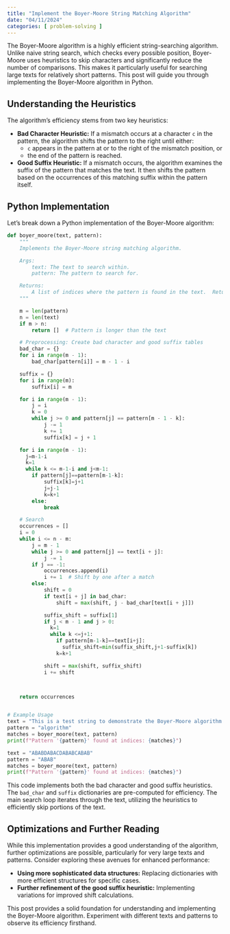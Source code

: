 ```yaml
---
title: "Implement the Boyer-Moore String Matching Algorithm"
date: "04/11/2024"
categories: [ problem-solving ]
---
```


The Boyer-Moore algorithm is a highly efficient string-searching algorithm.  Unlike naive string search, which checks every possible position, Boyer-Moore uses heuristics to skip characters and significantly reduce the number of comparisons. This makes it particularly useful for searching large texts for relatively short patterns. This post will guide you through implementing the Boyer-Moore algorithm in Python.

## Understanding the Heuristics

The algorithm's efficiency stems from two key heuristics:

* **Bad Character Heuristic:** If a mismatch occurs at a character `c` in the pattern, the algorithm shifts the pattern to the right until either:
    * `c` appears in the pattern at or to the right of the mismatch position, or
    * the end of the pattern is reached.

* **Good Suffix Heuristic:** If a mismatch occurs, the algorithm examines the suffix of the pattern that matches the text.  It then shifts the pattern based on the occurrences of this matching suffix within the pattern itself.


## Python Implementation

Let's break down a Python implementation of the Boyer-Moore algorithm:

```python
def boyer_moore(text, pattern):
    """
    Implements the Boyer-Moore string matching algorithm.

    Args:
        text: The text to search within.
        pattern: The pattern to search for.

    Returns:
        A list of indices where the pattern is found in the text.  Returns an empty list if no matches are found.
    """

    m = len(pattern)
    n = len(text)
    if m > n:
        return []  # Pattern is longer than the text

    # Preprocessing: Create bad character and good suffix tables
    bad_char = {}
    for i in range(m - 1):
        bad_char[pattern[i]] = m - 1 - i

    suffix = {}
    for i in range(m):
        suffix[i] = m

    for i in range(m - 1):
        j = i
        k = 0
        while j >= 0 and pattern[j] == pattern[m - 1 - k]:
            j -= 1
            k += 1
            suffix[k] = j + 1

    for i in range(m - 1):
      j=m-1-i
      k=1
      while k <= m-1-i and j<m-1:
        if pattern[j]==pattern[m-1-k]:
            suffix[k]=j+1
            j=j-1
            k=k+1
        else:
            break

    # Search
    occurrences = []
    i = 0
    while i <= n - m:
        j = m - 1
        while j >= 0 and pattern[j] == text[i + j]:
            j -= 1
        if j == -1:
            occurrences.append(i)
            i += 1  # Shift by one after a match
        else:
            shift = 0
            if text[i + j] in bad_char:
                shift = max(shift, j - bad_char[text[i + j]])

            suffix_shift = suffix[1]
            if j < m - 1 and j > 0:
              k=1
              while k <=j+1:
                if pattern[m-1-k]==text[i+j]:
                  suffix_shift=min(suffix_shift,j+1-suffix[k])
                k=k+1

            shift = max(shift, suffix_shift)
            i += shift



    return occurrences


# Example Usage
text = "This is a test string to demonstrate the Boyer-Moore algorithm."
pattern = "algorithm"
matches = boyer_moore(text, pattern)
print(f"Pattern '{pattern}' found at indices: {matches}")

text = "ABABDABACDABABCABAB"
pattern = "ABAB"
matches = boyer_moore(text, pattern)
print(f"Pattern '{pattern}' found at indices: {matches}")


```

This code implements both the bad character and good suffix heuristics.  The `bad_char` and `suffix` dictionaries are pre-computed for efficiency.  The main search loop iterates through the text, utilizing the heuristics to efficiently skip portions of the text.


## Optimizations and Further Reading

While this implementation provides a good understanding of the algorithm, further optimizations are possible, particularly for very large texts and patterns. Consider exploring these avenues for enhanced performance:

* **Using more sophisticated data structures:**  Replacing dictionaries with more efficient structures for specific cases.
* **Further refinement of the good suffix heuristic:** Implementing variations for improved shift calculations.

This post provides a solid foundation for understanding and implementing the Boyer-Moore algorithm.  Experiment with different texts and patterns to observe its efficiency firsthand.

